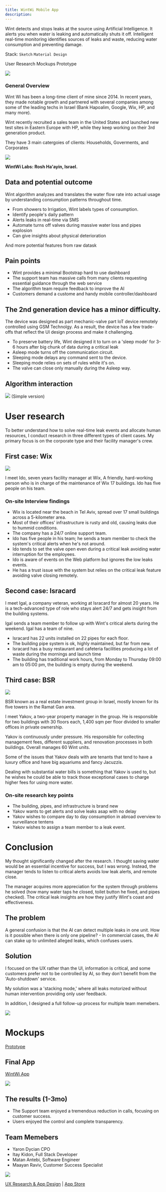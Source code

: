 ```yaml
---
title: WintWi Mobile App
description:
---
```


<PageDescription>

Wint detects and stops leaks at the source using Artificial Intelligence. It alerts you when water is leaking and automatically shuts it off. Intelligent real-time monitoring identifies sources of leaks and waste, reducing water consumption and preventing damage.

Stack: `Sketch`  `Material Design`

</PageDescription>


<AnchorLinks small>
  <AnchorLink>User Research</AnchorLink>
  <AnchorLink>Mockups</AnchorLink>
  <AnchorLink>Prototype</AnchorLink>
</AnchorLinks>

![](https://i.imgur.com/nfG5Y67.jpg)

### General Overview
Wint Wi has been a long-time client of mine since 2014. In recent years, they made notable growth and partnered with several companies among some of the leading techs in Israel (Bank Hapoalim, Google, Wix, HP, and many more).

Wint recently recruited a sales team in the United States and launched new test sites in Eastern Europe with HP, while they keep working on their 3rd generation product.

They have 3 main catergoies of clients: Households, Goverments, and Corporates

![](https://i.imgur.com/j5dv4sp.jpg)

**WintWi Labs: Rosh Ha'ayin, Israel.**

## Data and potential outcome
Wint algorithm analyzes and translates the water flow rate into actual usage by understanding consumption patterns throughout time.
- From showers to Irrigation, Wint labels types of consumption.
- Identify people's daily pattern
- Alerts leaks in real-time via SMS
- Automate turns off valves during massive water loss and pipes explosion
- Can give insights about physical deterioration

And more potential features from raw datask

## Pain points
- Wint provides a minimal Bootstrap hard to use dashboard
- The support team has massive calls from many clients requesting essential guidance through the web service
- The algorithm team require feedback to improve the AI
- Customers demand a custome and handy mobile controller/dashboard

## The 2nd generation device has a minor difficulty.
The device was designed as part mechanic-valve part IoT device remotely controlled using GSM Technolgy. As a result, the device has a few trade-offs that reflect the UI design process and make it challenging.

- To preserve battery life, Wint designed it to turn on a 'sleep mode' for 3-6 hours after big chunk of data during a critical leak
- Asleep mode turns off the communication circuit.
- Sleeping mode delays any command sent to the device.
- Sleeping mode relies on sets of rules while it's on.
- The valve can close only manually during the Asleep way.


## Algorithm interaction
![](https://i.imgur.com/nE4uDsV.jpg)
(Simple version)

# User research
To better understand how to solve real-time leak events and allocate human resources, I conduct research in three different types of client cases. My primary focus is on the corporate type and their facility manager's crew.

## First case: Wix
![](https://i.imgur.com/TXBxHRS.png)



I meet Ido, seven years facility manager at Wix, A friendly, hard-working person who is in charge of the maintenance of Wix 17 buildings. Ido has five people on his team.

### On-site Interview findings
- Wix is located near the beach in Tel Aviv, spread over 17 small buildings across a 5-kilometer area.
- Most of their offices' infrastructure is rusty and old, causing leaks due to hummid conditions.
- The company has a 24/7 online support team.
- Ido has five people in his team; he sends a team member to check the system's critical alerts when he's not around.
- Ido tends to set the valve open even during a critical leak avoiding water interruption for the employees.
- Ido is aware of events on the Web platform but ignores the low leaks events.
- He has a trust issue with the system but relies on the critical leak feature avoiding valve closing remotely.

## Second case: Isracard
I meet Igal, a company veteran, working at Isracard for almost 20 years. He is a tech-advanced type of role who stays alert 24/7 and gets insight from the building systems.

Igal sends a team member to follow up with Wint's critical alerts during the weekend. Igal has a team of nine.

- Isracard has 22 units installed on 22 pipes for each floor.
- The building pipe system is ok, highly maintained, but far from new.
- Isracard has a busy restaurant and cafeteria facilities producing a lot of waste during the mornings and launch time
- The building has traditional work hours, from Monday to Thursday 09:00 am to 05:00 pm, the building is empty during the weekend.

## Third case: BSR

![](https://i.imgur.com/V7niCDQ.jpg)

BSR known as a real estate investment group in Israel, mostly known for its five towers in the Ramat Gan area.


I meet Yakov, a two-year property manager in the group.
He is responsible for two buildings with 30 floors each, 1,400 sqm per floor divided to smaller offices in private ownership.

Yakov is continuously under pressure. His responsible for collecting management fees, different suppliers, and renovation processes in both buildings. Overall manages 60 Wint units.

Some of the issues that Yakov deals with are tenants that tend to have a luxury office and have big aquariums and fancy Jacuzzis.

Dealing with substantial water bills is something that Yakov is used to, but he wishes he could be able to track those exceptional cases to charge higher fees for using more water.

### On-site research key points
- The building, pipes, and infrastructure is brand new
- Yakov wants to get alerts and solve leaks asap with no delay
- Yakov wishes to compare day to day consumption in abroad overview to surveillance tentens
- Yakov wishes to assign a team member to a leak event.


# Conclusion
My thought significantly changed after the research.
I thought saving water would be an essential incentive for success, but I was wrong. Instead, the manager tends to listen to critical alerts avoids low leak alerts, and remote close.

The manager acquires more appreciation for the system through problems he solved (how many water taps he closed, toilet button he fixed, and pipes checked). The critical leak insights are how they justify Wint's coast and effectiveness.

## The problem

A general confusion is that the AI can detect multiple leaks in one unit. How is it possible when there is only one pipeline? - In commercial cases, the AI can stake up to unlimited alleged leaks, which confuses users.


## Solution

I focused on the UX rather than the UI, information is critical, and some customers prefer not to be controlled by AI, so they don't benefit from the 'Auto-shutdown' service.

My solution was a  'stacking mode,' where all leaks motorized without human intervention providing only user feedback.

In addition, I designed a full follow-up process for multiple team memebers.

![](https://i.imgur.com/DyrXhmW.png)

# Mockups
[Prototype](https://www.sketch.com/s/d524b413-f7a6-4153-934f-b75b17df1f55/v/m1Vdmg)

## Final App
[WintWi App](https://apps.apple.com/us/app/wint-water-intelligence/id1475760554)

![](https://i.imgur.com/awjTbuK.png)

## The results (1-3mo)
- The Support team enjoyed a tremendous reduction in calls, focusing on customer success.
- Users enjoyed the control and complete transparency.

## Team Memebers
- Yaron Dycian CPO
- Itay Kidon, Full Stack Developer
- Matan Antebi, Software Engineer
- Maayan Raviv, Customer Success Specialist


![](https://i.imgur.com/auG7L11.png)
<Caption>

[UX Research & App Design](https://hackmd.io/Pxt5KWw5SbyJs4BS0HB7BA?view) | [App Store](https://apps.apple.com/us/app/wint-water-intelligence/id1475760554)

</Caption>
